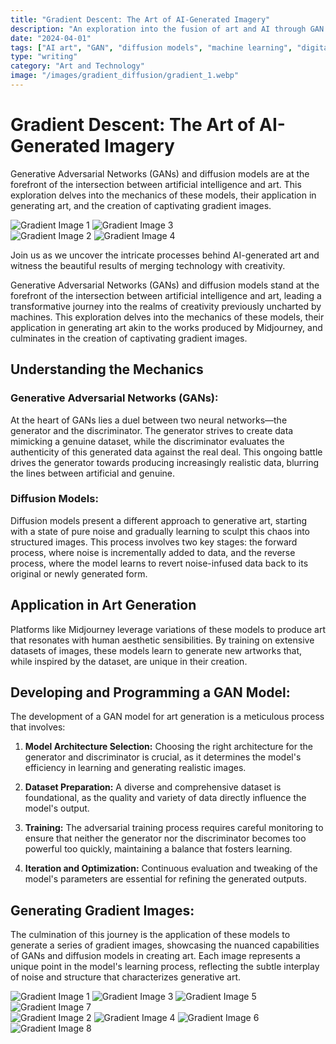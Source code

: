 ```yaml
---
title: "Gradient Descent: The Art of AI-Generated Imagery"
description: "An exploration into the fusion of art and AI through GAN and diffusion models, culminating in the creation of unique gradient artworks."
date: "2024-04-01"
tags: ["AI art", "GAN", "diffusion models", "machine learning", "digital art"]
type: "writing"
category: "Art and Technology"
image: "/images/gradient_diffusion/gradient_1.webp"
---
```


# Gradient Descent: The Art of AI-Generated Imagery

Generative Adversarial Networks (GANs) and diffusion models are at the forefront of the intersection between artificial intelligence and art. This exploration delves into the mechanics of these models, their application in generating art, and the creation of captivating gradient images.

<div style={{ display: 'flex', flexWrap: 'wrap', gap: '1em' }}>
  <div style={{ width: '48%' }}>
    <img src="/images/gradient_diffusion/gradient_1.webp" alt="Gradient Image 1" style={{ width: '100%', marginBottom: '1em' }} />
    <img src="/images/gradient_diffusion/gradient_3.webp" alt="Gradient Image 3" style={{ width: '100%', marginBottom: '1em' }} />
  </div>
  <div style={{ width: '48%' }}>
    <img src="/images/gradient_diffusion/gradient_2.webp" alt="Gradient Image 2" style={{ width: '100%', marginBottom: '1em' }} />
    <img src="/images/gradient_diffusion/gradient_4.webp" alt="Gradient Image 4" style={{ width: '100%', marginBottom: '1em' }} />
  </div>
</div>

Join us as we uncover the intricate processes behind AI-generated art and witness the beautiful results of merging technology with creativity.

Generative Adversarial Networks (GANs) and diffusion models stand at the forefront of the intersection between artificial intelligence and art, leading a transformative journey into the realms of creativity previously uncharted by machines. This exploration delves into the mechanics of these models, their application in generating art akin to the works produced by Midjourney, and culminates in the creation of captivating gradient images.

## **Understanding the Mechanics**

### **Generative Adversarial Networks (GANs):**

At the heart of GANs lies a duel between two neural networks—the generator and the discriminator. The generator strives to create data mimicking a genuine dataset, while the discriminator evaluates the authenticity of this generated data against the real deal. This ongoing battle drives the generator towards producing increasingly realistic data, blurring the lines between artificial and genuine.

### **Diffusion Models:**

Diffusion models present a different approach to generative art, starting with a state of pure noise and gradually learning to sculpt this chaos into structured images. This process involves two key stages: the forward process, where noise is incrementally added to data, and the reverse process, where the model learns to revert noise-infused data back to its original or newly generated form.

## **Application in Art Generation**

Platforms like Midjourney leverage variations of these models to produce art that resonates with human aesthetic sensibilities. By training on extensive datasets of images, these models learn to generate new artworks that, while inspired by the dataset, are unique in their creation.

## **Developing and Programming a GAN Model:**

The development of a GAN model for art generation is a meticulous process that involves:

1. **Model Architecture Selection:** Choosing the right architecture for the generator and discriminator is crucial, as it determines the model's efficiency in learning and generating realistic images.

2. **Dataset Preparation:** A diverse and comprehensive dataset is foundational, as the quality and variety of data directly influence the model's output.

3. **Training:** The adversarial training process requires careful monitoring to ensure that neither the generator nor the discriminator becomes too powerful too quickly, maintaining a balance that fosters learning.

4. **Iteration and Optimization:** Continuous evaluation and tweaking of the model's parameters are essential for refining the generated outputs.

## **Generating Gradient Images:**

The culmination of this journey is the application of these models to generate a series of gradient images, showcasing the nuanced capabilities of GANs and diffusion models in creating art. Each image represents a unique point in the model's learning process, reflecting the subtle interplay of noise and structure that characterizes generative art.

<div style={{ display: 'flex', flexWrap: 'wrap', gap: '1em' }}>
  <div style={{ width: '48%' }}>
    <img src="/images/gradient_diffusion/gradient_1.webp" alt="Gradient Image 1" style={{ width: '100%', marginBottom: '1em' }} />
    <img src="/images/gradient_diffusion/gradient_3.webp" alt="Gradient Image 3" style={{ width: '100%', marginBottom: '1em' }} />
    <img src="/images/gradient_diffusion/gradient_5.webp" alt="Gradient Image 5" style={{ width: '100%', marginBottom: '1em' }} />
    <img src="/images/gradient_diffusion/gradient_7.webp" alt="Gradient Image 7" style={{ width: '100%' }} />
  </div>
  <div style={{ width: '48%' }}>
    <img src="/images/gradient_diffusion/gradient_2.webp" alt="Gradient Image 2" style={{ width: '100%', marginBottom: '1em' }} />
    <img src="/images/gradient_diffusion/gradient_4.webp" alt="Gradient Image 4" style={{ width: '100%', marginBottom: '1em' }} />
    <img src="/images/gradient_diffusion/gradient_6.webp" alt="Gradient Image 6" style={{ width: '100%', marginBottom: '1em' }} />
    <img src="/images/gradient_diffusion/gradient_8.webp" alt="Gradient Image 8" style={{ width: '100%' }} />
  </div>
</div>
